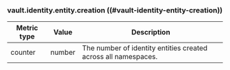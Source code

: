### vault.identity.entity.creation ((#vault-identity-entity-creation))

| Metric type | Value  | Description                                                    |
|-------------|--------|----------------------------------------------------------------|
| counter     | number | The number of identity entities created across all namespaces. |
